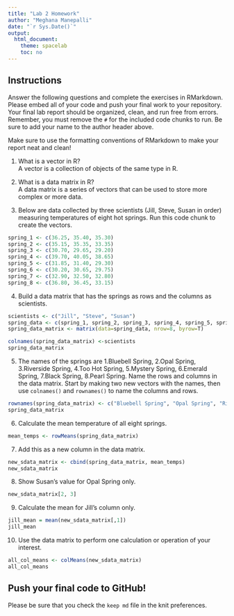 ```yaml
---
title: "Lab 2 Homework"
author: "Meghana Manepalli"
date: "`r Sys.Date()`"
output:
  html_document:
    theme: spacelab
    toc: no
---
```


## Instructions
Answer the following questions and complete the exercises in RMarkdown. Please embed all of your code and push your final work to your repository. Your final lab report should be organized, clean, and run free from errors. Remember, you must remove the `#` for the included code chunks to run. Be sure to add your name to the author header above.  

Make sure to use the formatting conventions of RMarkdown to make your report neat and clean!  

1. What is a vector in R?  
A vector is a collection of objects of the same type in R.  

2. What is a data matrix in R?  
A data matrix is a series of vectors that can be used to store more complex or more data. 

3. Below are data collected by three scientists (Jill, Steve, Susan in order) measuring temperatures of eight hot springs. Run this code chunk to create the vectors.  
```r
spring_1 <- c(36.25, 35.40, 35.30)
spring_2 <- c(35.15, 35.35, 33.35)
spring_3 <- c(30.70, 29.65, 29.20)
spring_4 <- c(39.70, 40.05, 38.65)
spring_5 <- c(31.85, 31.40, 29.30)
spring_6 <- c(30.20, 30.65, 29.75)
spring_7 <- c(32.90, 32.50, 32.80)
spring_8 <- c(36.80, 36.45, 33.15)
```

4. Build a data matrix that has the springs as rows and the columns as scientists.  

```r
scientists <- c("Jill", "Steve", "Susan")
spring_data <- c(spring_1, spring_2, spring_3, spring_4, spring_5, spring_6, spring_7, spring_8)
spring_data_matrix <- matrix(data=spring_data, nrow=8, byrow=T)
```

```r
colnames(spring_data_matrix) <-scientists
spring_data_matrix
```

5. The names of the springs are 1.Bluebell Spring, 2.Opal Spring, 3.Riverside Spring, 4.Too Hot Spring, 5.Mystery Spring, 6.Emerald Spring, 7.Black Spring, 8.Pearl Spring. Name the rows and columns in the data matrix. Start by making two new vectors with the names, then use `colnames()` and `rownames()` to name the columns and rows.
```r
rownames(spring_data_matrix) <- c("Bluebell Spring", "Opal Spring", "Riverside Spring", "Too Hot Spring", "Mystery Spring", "Emerald Spring", "Black Spring", "Pearl Spring")
spring_data_matrix
```
6. Calculate the mean temperature of all eight springs.
     
```r
mean_temps <- rowMeans(spring_data_matrix)
```

7. Add this as a new column in the data matrix.  

```r
new_sdata_matrix <- cbind(spring_data_matrix, mean_temps)
new_sdata_matrix
```

8. Show Susan's value for Opal Spring only.
```r
new_sdata_matrix[2, 3]
```

9. Calculate the mean for Jill's column only.  
```r
jill_mean = mean(new_sdata_matrix[,1])
jill_mean
```


10. Use the data matrix to perform one calculation or operation of your interest.
```r
all_col_means <- colMeans(new_sdata_matrix)
all_col_means
```


## Push your final code to GitHub!
Please be sure that you check the `keep md` file in the knit preferences.  